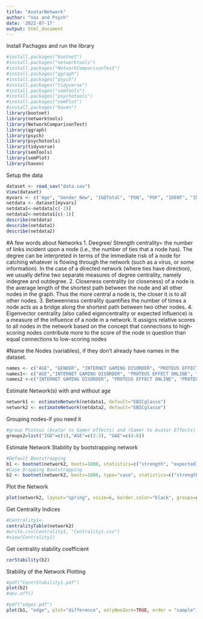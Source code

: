 ```yaml
---
title: "AvatarNetwork"
author: "Vas and Psych"
date: '2022-07-17'
output: html_document
---
```


Install Pachages and run the library
```r
#install.packages("bootnet")
#install.packages("networktools")
#install.packages("NetworkComparisonTest")
#install.packages("qgraph")
#install.packages("psych")
#install.packages("tidyverse")
#install.packages("semTools")
#install.packages("psychotools")
#install.packages("semPlot")
#install.packages("haven")
library(bootnet)
library(networktools)
library(NetworkComparisonTest)
library(qgraph)
library(psych)
library(psychotools)
library(tidyverse)
library(semTools)
library(semPlot)
library(haven)

```
Setup the data
```r

dataset <- read_sav("data.sav")
View(dataset)
myvars <- c("Age", "Gender_New", "IGDTotal", "PON", "POF", "IDENT", "IMMERS","Compensation")
netdata <- dataset[myvars]
netdata1<-netdata[c(-2)]
netdata2<-netdata1[c(-1)]
describe(netdata)
describe(netdata1)
describe(netdata2)

```
#A few words about Networks
1. Deegree/ Strength centrality= the number of links incident upon a node (i.e., the number of ties that a node has). The degree can be interpreted in terms of the immediate risk of a node for catching whatever is flowing through the network (such as a virus, or some information). 
In the case of a directed network (where ties have direction), we usually define two separate measures of degree centrality, namely indegree and outdegree. 
2. Closeness centrality (or closeness) of a node is the average length of the shortest path between the node and all other nodes in the graph. Thus the more central a node is, the closer it is to all other nodes.
3. Betweenness centrality quantifies the number of times a node acts as a bridge along the shortest path between two other nodes.
4. Eigenvector centrality (also called eigencentrality or expected influence) is a measure of the influence of a node in a network. It assigns relative scores to all nodes in the network based on the concept that connections to high-scoring nodes contribute more to the score of the node in question than equal connections to low-scoring nodes

#Name the Nodes (variables), if they don't already have names in the dataset.
```r
names <- c("AGE", "GENDER", "INTERNET GAMING DISORDER", "PROTEUS EFFECT ONLINE", "PROTEUS EFFECT OFFLINE", "IDENTIFICATION", "IMMERSION", "COMPENSATION")
names1<- c("AGE","INTERNET GAMING DISORDER", "PROTEUS EFFECT ONLINE", "PROTEUS EFFECT OFFLINE", "IDENTIFICATION", "IMMERSION", "COMPENSATION")
names2 <-c("INTERNET GAMING DISORDER", "PROTEUS EFFECT ONLINE", "PROTEUS EFFECT OFFLINE", "IDENTIFICATION", "IMMERSION", "COMPENSATION")
```
Estimate Network(s) with and without age 
```r
network1 <- estimateNetwork(netdata1, default="EBICglasso")
network2 <- estimateNetwork(netdata2, default="EBICglasso")

```
Grouping nodes-if you need it
```r
#group Ptoteus (Avatar to Gamer effects) and (Gamer to Avatar Effects) nodes
groups2=list("IGD"=c(1),"AGE"=c(2:3), "GAE"=c(4:6))

```
Estimate Network Stability by bootstrapping network
```r
#Default Bootstrapping
b1 <- bootnet(network2, boots=1000, statistics=c("strength", "expectedInfluence", "edge"))
#Case Dropping Bootstrapping
b2 <- bootnet(network2, boots=1000, type="case", statistics=c("strength", "expectedInfluence", "edge"))
```
Plot the Network
```r

plot(network2, layout="spring", vsize=6, border.color="black", groups=groups1, color=c('lightblue','orange', 'red'))


```
Get Centrality Indices
```r
#Centrality1<-
centralityTable(network2)
#write.csv(Centrality1, "Centrality1.csv")
#view(Centrality1)
```


Get centrality stability coefficient
```r
corStability(b2)
```

Stability of the Network Plotting
```r
#pdf("CentrStability1.pdf")
plot(b2)
#dev.off()

```

```r
#pdf("edges.pdf")
plot(b1, "edge", plot="difference", onlyNonZero=TRUE, order = "sample")



```
